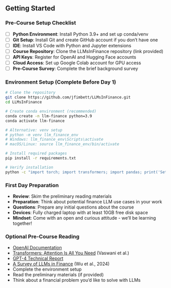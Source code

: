## Getting Started

### Pre-Course Setup Checklist
- [ ] **Python Environment**: Install Python 3.9+ and set up conda/venv
- [ ] **Git Setup**: Install Git and create GitHub account if you don't have one
- [ ] **IDE**: Install VS Code with Python and Jupyter extensions
- [ ] **Course Repository**: Clone the LLMsInFinance repository (link provided)
- [ ] **API Keys**: Register for OpenAI and Hugging Face accounts
- [ ] **Cloud Access**: Set up Google Colab account for GPU access
- [ ] **Pre-Course Survey**: Complete the brief background survey

### Environment Setup (Complete Before Day 1)
```bash
# Clone the repository
git clone https://github.com/jfimbett/LLMsInFinance.git
cd LLMsInFinance

# Create conda environment (recommended)
conda create -n llm-finance python=3.9
conda activate llm-finance

# Alternative: venv setup
# python -m venv llm_finance_env
# Windows: llm_finance_env\Scripts\activate
# macOS/Linux: source llm_finance_env/bin/activate

# Install required packages
pip install -r requirements.txt

# Verify installation
python -c "import torch; import transformers; import pandas; print('Setup successful!')"
```

### First Day Preparation
- **Review**: Skim the preliminary reading materials
- **Preparation**: Think about potential finance LLM use cases in your work
- **Questions**: Prepare any initial questions about the course
- **Devices**: Fully charged laptop with at least 10GB free disk space
- **Mindset**: Come with an open and curious attitude - we'll be learning together!

### Optional Pre-Course Reading
- [OpenAI Documentation](https://platform.openai.com/docs/introduction)
- [Transformers: Attention Is All You Need](https://arxiv.org/abs/1706.03762) (Vaswani et al.)
- [GPT-4 Technical Report](https://arxiv.org/abs/2303.08774)
- [A Survey of LLMs in Finance](https://arxiv.org/abs/2402.05493) (Wu et al., 2024)
- Complete the environment setup
- Read the preliminary materials (if provided)
- Think about a financial problem you'd like to solve with LLMs
